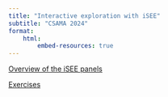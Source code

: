 ```yaml
---
title: "Interactive exploration with iSEE"
subtitle: "CSAMA 2024"
format: 
    html:
        embed-resources: true
---
```


[Overview of the iSEE panels](isee/overview.html)

[Exercises](isee/recipes.html)
